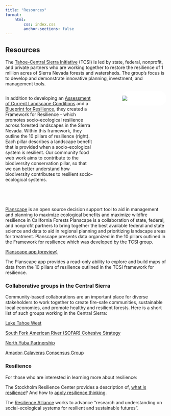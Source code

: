 ```yaml
---
title: "Resources"
format: 
    html:
        css: index.css
        anchor-sections: false
---
```


```{=html}
<style>
    .imgcap {
        background-color: white;
        border-radius: 20px;
        border: 1px solid white;
        overflow: hidden;
    }
</style>
```
## Resources
The [Tahoe-Central Sierra Initiative](https://storymaps.arcgis.com/stories/df5a84c6ecd34f88a99328962eb33080) (TCSI) is led by state, federal, nonprofit, and private partners who are working together to restore the resilience of 1 million acres of Sierra Nevada forests and watersheds. The group's focus is to develop and demonstrate innovative planning, investment, and management tools.

::: columns
::: {.column width="60%"}
In addition to developing an [Assessment of Current Landscape Conditions](https://www.fs.usda.gov/research/psw/understory/assessment-current-landscape-conditions-tahoe-central-sierra-initiative) and a [Blueprint for Resilience](https://www.fs.usda.gov/research/psw/understory/blueprint-resilience-tahoe-central-sierra-initiative), they created a Framework for Resilience - which promotes socio-ecological resilience across forested landscapes in the Sierra Nevada. Within this framework, they outline the 10 pillars of resilience (right). Each pillar describes a landscape benefit that is provided when a socio-ecological system is resilient. Our community food web work aims to contribute to the biodiversity conservation pillar, so that we can better understand how biodiversity contributes to resilient socio-ecological systems.
:::

::: {.column width="10%"}
:::

::: {.column width="30%"}
::: imgcap
![](https://sierranevada.ca.gov/wp-content/uploads/sites/326/2021/03/TCSI-Pillars.jpg)
:::
:::
:::

<br> <br>


[Planscape](https://www.planscape.org/ "A decision support tool for planning to maximize wildfire resilience and ecological benefits") is an open source decision support tool to aid in management and planning to maximize ecological benefits and maximize wildfire resilience in California Forests Planscape is a collaboration of state, federal, and nonprofit partners to bring together the best available federal and state science and data to aid in regional planning and prioritizing landscape areas for treatment. Planscape presents data organized in the 10 pillars outlined in the Framework for resilience which was developed by the TCSI group.

[Planscape app (preview)](https://app.planscape.org/map)

The Planscape app provides a read-only ability to explore and build maps of data from the 10 pillars of resilience outlined in the TCSI framework for resilience.

### Collaborative groups in the Central Sierra

Community-based collaborations are an important place for diverse stakeholders to work together to create fire-safe communities, sustainable local economies, and promote healthy and resilient forests. Here is a short list of such groups working in the Central Sierra:

[Lake Tahoe West](https://www.nationalforests.org/regional-programs/california-program/laketahoewest)

[South Fork American River (SOFAR) Cohesive Strategy](https://www.sofarcohesivestrategy.org/)

[North Yuba Partnership](https://www.yubaforest.org)

[Amador-Calaveras Consensus Group](https://www.acconsensus.org/)

### Resilience

For those who are interested in learning more about resilience: 

The Stockholm Resilience Center provides a description of, [what is resilience](https://www.stockholmresilience.org/research/research-news/2015-02-19-what-is-resilience.html)? And how to [apply resilience thinking](https://www.stockholmresilience.org/download/18.10119fc11455d3c557d6928/1459560241272/SRC%20Applying%20Resilience%20final.pdf). 

The [Resilience Alliance](https://www.resalliance.org/) works to advance "research and understanding on social-ecological systems for resilient and sustainable futures".

